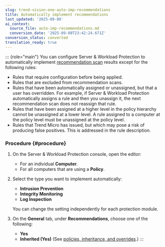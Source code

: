 ```yaml
---
slug: trend-vision-one-auto-imp-recommendations
title: Automatically implement recommendations
last_updated: '2025-09-08'
ai_context:
  source_file: auto-imp-recommendations.md
  conversion_date: '2025-09-08T23:42:24.671Z'
conversion_status: converted
translation_ready: true
---
```


::: {role="main"}
You can configure Server & Workload Protection to automatically implement [recommendation scan](recommendation-scans-intro.mdx) results except for the following rules:

- Rules that require configuration before being applied.
- Rules that are excluded from recommendation scans.
- Rules that have been automatically assigned or unassigned, but that a user has overridden. For example, if Server & Workload Protection automatically assigns a rule and then you unassign it, the next recommendation scan does not reassign that rule.
- Rules that have been assigned at a higher level in the policy hierarchy cannot be unassigned at a lower level. A rule assigned to a computer at the policy level must be unassigned at the policy level.
- Rules that Trend Micro has issued, but which may pose a risk of producing false positives. This is addressed in the rule description.

### Procedure {#procedure}

1.  On the Server & Workload Protection console, open the editor:

    - For an individual **Computer**.
    - For all computers that are using a **Policy**.

2.  Select the type you want to implement automatically:

    - **Intrusion Prevention**
    - **Integrity Monitoring**
    - **Log Inspection**

    You can change the setting independently for each protection module.

3.  On the **General** tab, under **Recommendations**, choose one of the following:

    - **Yes**
    - **Inherited (Yes)** (See [policies, inheritance, and overrides](policies-inheritance-overrides.mdx).)
:::
